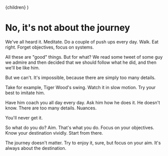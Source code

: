   <Layout pagetitle="No, it's not about the journey">{children}</Layout>
)

# No, it's not about the journey

We've all heard it. Meditate. Do a couple of push ups every day. Walk. Eat right. Forget objectives, focus on systems.

All these are "good" things. But for what? We read some tweet of some guy we admire and then decided that we should follow what he did, and then we'll be like him.

But we can't. It's impossible, because there are simply too many details.

Take for example, Tiger Wood's swing. Watch it in slow motion. Try your best to imitate him.

Have him coach you all day every day. Ask him how he does it. He doesn't know. There are too many details. Nuances.

You'll never get it.

So what do you do? Aim. That's what you do. Focus on your objectives. Know your destination vividly. Start from there.

The journey doesn't matter. Try to enjoy it, sure, but focus on your aim. It's always about the destination.
